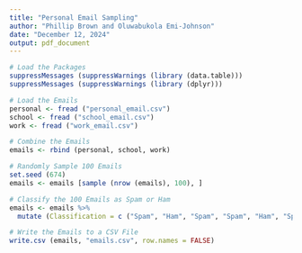 ```yaml
---
title: "Personal Email Sampling"
author: "Phillip Brown and Oluwabukola Emi-Johnson"
date: "December 12, 2024"
output: pdf_document
---
```


``` r
# Load the Packages
suppressMessages (suppressWarnings (library (data.table)))
suppressMessages (suppressWarnings (library (dplyr)))
```

``` r
# Load the Emails
personal <- fread ("personal_email.csv")
school <- fread ("school_email.csv")
work <- fread ("work_email.csv")

# Combine the Emails
emails <- rbind (personal, school, work)
```

``` r
# Randomly Sample 100 Emails
set.seed (674)
emails <- emails [sample (nrow (emails), 100), ]

# Classify the 100 Emails as Spam or Ham
emails <- emails %>%
  mutate (Classification = c ("Spam", "Ham", "Spam", "Spam", "Ham", "Spam", "Ham", "Spam", "Ham", "Ham", "Ham", "Ham", "Ham", "Ham", "Ham", "Ham", "Spam", "Spam", "Ham", "Ham", "Ham", "Ham", "Spam", "Spam", "Ham", "Spam", "Ham", "Spam", "Ham", "Ham", "Ham", "Ham", "Spam", "Ham", "Ham", "Ham", "Ham", "Spam", "Spam", "Ham", "Ham", "Spam", "Ham", "Ham", "Ham", "Ham", "Spam", "Spam", "Spam", "Ham", "Spam", "Ham", "Spam", "Ham", "Spam", "Ham", "Ham", "Ham", "Spam", "Ham", "Ham", "Ham", "Ham", "Ham", "Spam", "Spam", "Ham", "Ham", "Ham", "Ham", "Ham", "Ham", "Ham", "Ham", "Ham", "Ham", "Spam", "Ham", "Spam", "Ham", "Spam", "Ham", "Spam", "Spam", "Ham", "Spam", "Ham", "Ham", "Ham", "Spam", "Spam", "Spam", "Spam", "Ham", "Ham", "Spam", "Spam", "Ham", "Spam", "Spam"))
```

``` r
# Write the Emails to a CSV File
write.csv (emails, "emails.csv", row.names = FALSE)
```
